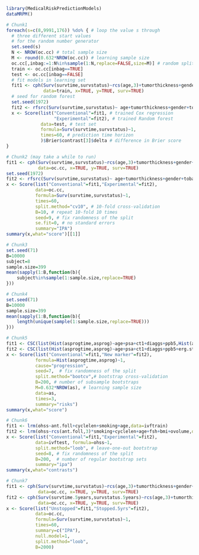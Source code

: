 ```r
library(MedicalRiskPredictionModels)
dataMRPM() 
```

```r
# Chunk1
foreach(s=c(8,9991,176)) %do% { # loop the value s through
  # three different start values 
  # for the random number generator
  set.seed(s)
  N <- NROW(oc.cc) # total sample size
  M <- round(0.632*NROW(oc.cc)) # learning sample size
  oc.cc[,inbag:=1:N%in%sample(1:N,replace=FALSE,size=M)] # random split variable (TRUE for learning, FALSE for validation)
  train <- oc.cc[inbag==TRUE]
  test <- oc.cc[inbag==FALSE]
  # fit models in learning set 
  fit1 <- cph(Surv(survtime,survstatus)~rcs(age,3)+tumorthickness+gender+tobacco+deep.invasion+site+race+x.posnodes+tumormaxdimension+vascular.invasion,
              data=train, x=TRUE, y=TRUE, surv=TRUE)
  # seed for random forest
  set.seed(1972)
  fit2 <- rfsrc(Surv(survtime,survstatus)~ age+tumorthickness+gender+tobacco+deep.invasion+site+race+x.posnodes+tumormaxdimension+vascular.invasion,data=train)
  x <- Score(list("Conventional"=fit1, # trained Cox regression
                  "Experimental"=fit2), # trained Random forest
             data=test, # test set
             formula=Surv(survtime,survstatus)~1,
             times=60, # prediction time horizon
             )$Brier$contrast[3]$delta # difference in Brier score
} 
```

```r
# Chunk2 (may take a while to run)
fit1 <- cph(Surv(survtime,survstatus)~rcs(age,3)+tumorthickness+gender+tobacco+deep.invasion+site+race+x.posnodes+tumormaxdimension+vascular.invasion,
            data=oc.cc, x=TRUE, y=TRUE, surv=TRUE)
set.seed(1972)
fit2 <- rfsrc(Surv(survtime,survstatus)~ age+tumorthickness+gender+tobacco+deep.invasion+site+race+x.posnodes+tumormaxdimension+vascular.invasion,data=oc.cc)
x <- Score(list("Conventional"=fit1,"Experimental"=fit2),
           data=oc.cc,
           formula=Surv(survtime,survstatus)~1,
           times=60,
           split.method="cv10", # 10-fold cross-validation
           B=10, # repeat 10-fold 10 times
           seed=9, # fix randomness of the split
           se.fit=0, # no standard errors
           summary="IPA")
summary(x,what="score")[[1]] 
```

```r
# Chunk3
set.seed(71)
B=10000
subject=8
sample.size=399
mean(sapply(1:B,function(b){
    subject%in%sample(1:sample.size,replace=TRUE)
})) 
```

```r
# Chunk4
set.seed(71)
B=10000
sample.size=399
mean(sapply(1:B,function(b){
    length(unique(sample(1:sample.size,replace=TRUE)))
})) 
```

```r
# Chunk5
fit1 <- CSC(list(Hist(asprogtime,asprog)~age+psa+ct1+diaggs+ppb5,Hist(asprogtime,asprog)~age),data=astrain,cause="progression")
fit2 <- CSC(list(Hist(asprogtime,asprog)~age+psa+ct1+diaggs+ppb5+erg.status,Hist(asprogtime,asprog)~age+erg.status),data=astrain,cause="progression")
x <- Score(list("Conventional"=fit1,"New marker"=fit2),
           formula=Hist(asprogtime,asprog)~1,
           cause="progression",
           seed=7,  # fix randomness of the split
           split.method="bootcv",# bootstrap cross-validation
           B=200, # number of subsample bootstraps
           M=0.632*NROW(as), # learning sample size
           data=as, 
           times=3,
           summary="risks")
summary(x,what="score") 
```

```r
# Chunk6
fit1 <- lrm(ohss~ant.foll+cyclelen+smoking+age,data=ivftrain)
fit2 <- lrm(ohss~rcs(ant.foll,3)*smoking+cyclelen+age+fsh+bmi+ovolume,data=ivftrain,penalty=10)
x <- Score(list("Conventional"=fit1,"Experimental"=fit2),
           data=ivftest, formula=ohss~1, 
           split.method="loob", # leave-one-out bootstrap
           seed=8, # fix randomness of the split
           B=200,  # number of regular bootstrap sets
           summary="ipa")
summary(x,what="contrasts") 
```

```r
# Chunk7
fit1 <- cph(Surv(survtime,survstatus)~rcs(age,3)+tumorthickness+gender+tobacco+deep.invasion+race+x.posnodes+tumormaxdimension+vascular.invasion,
            data=oc.cc, x=TRUE, y=TRUE, surv=TRUE)
fit2 <- cph(Surv(survtime.5years,survstatus.5years)~rcs(age,3)+tumorthickness+gender+tobacco+deep.invasion+race+x.posnodes+tumormaxdimension+vascular.invasion,
            data=oc.cc, x=TRUE, y=TRUE, surv=TRUE)
x <- Score(list("Unstopped"=fit1,"Stopped.5yrs"=fit2),
           data=oc.cc,
           formula=Surv(survtime,survstatus)~1,
           times=60,
           summary=c("IPA"),
           null.model=1,
           split.method="loob",
           B=2000) 
```

